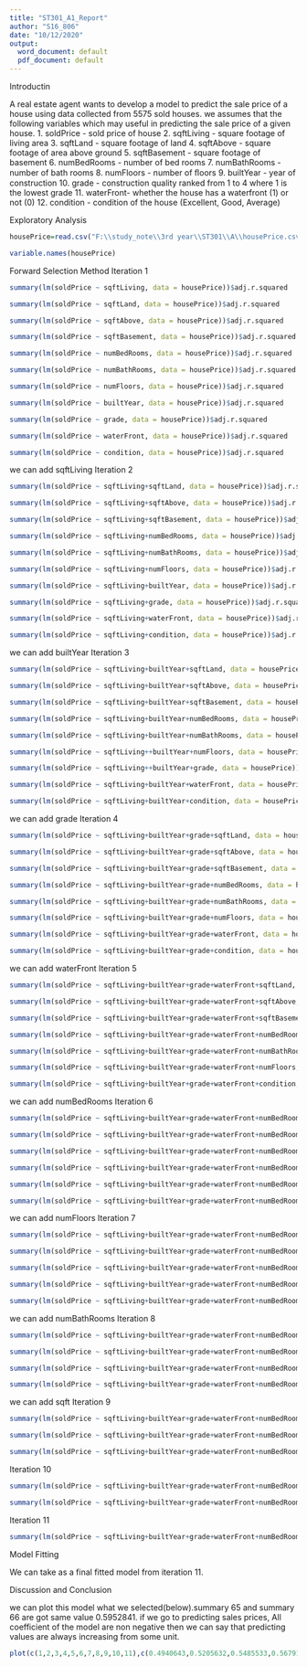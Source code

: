 ---
title: "ST301_A1_Report"
author: "S16_806"
date: "10/12/2020"
output:
  word_document: default
  pdf_document: default
---

Introductin

A real estate agent wants to develop a model to predict the sale price of a house using data collected from 5575 sold houses. we assumes that the following variables which may useful in predicting the sale price of a given house.
1. soldPrice - sold price of house
2. sqftLiving - square footage of living area
3. sqftLand - square footage of land
4. sqftAbove - square footage of area above ground
5. sqftBasement - square footage of basement
6. numBedRooms - number of bed rooms
7. numBathRooms - number of bath rooms
8. numFloors - number of ﬂoors
9. builtYear - year of construction
10. grade - construction quality ranked from 1 to 4 where 1 is the lowest grade
11. waterFront- whether the house has a waterfront (1) or not (0)
12. condition - condition of the house (Excellent, Good, Average)

Exploratory Analysis 

```{r data}
housePrice=read.csv("F:\\study_note\\3rd year\\ST301\\A\\housePrice.csv")
```

```{r variablse}
variable.names(housePrice)
```
Forward Selection Method
Iteration 1

```{r summary1}
summary(lm(soldPrice ~ sqftLiving, data = housePrice))$adj.r.squared

```
```{r summary2}
summary(lm(soldPrice ~ sqftLand, data = housePrice))$adj.r.squared
```
```{r summary3}
summary(lm(soldPrice ~ sqftAbove, data = housePrice))$adj.r.squared
```
```{r summary4}
summary(lm(soldPrice ~ sqftBasement, data = housePrice))$adj.r.squared
```

```{r summary5}
summary(lm(soldPrice ~ numBedRooms, data = housePrice))$adj.r.squared
```
```{r summary6}
summary(lm(soldPrice ~ numBathRooms, data = housePrice))$adj.r.squared
```
```{r summary7}
summary(lm(soldPrice ~ numFloors, data = housePrice))$adj.r.squared
```
```{r summary8}
summary(lm(soldPrice ~ builtYear, data = housePrice))$adj.r.squared
```
```{r summary9}
summary(lm(soldPrice ~ grade, data = housePrice))$adj.r.squared
```
```{r summary10}
summary(lm(soldPrice ~ waterFront, data = housePrice))$adj.r.squared
```
```{r summary11}
summary(lm(soldPrice ~ condition, data = housePrice))$adj.r.squared
```
we can add sqftLiving 
Iteration 2

```{r summary12}
summary(lm(soldPrice ~ sqftLiving+sqftLand, data = housePrice))$adj.r.squared
```
```{r summary13}
summary(lm(soldPrice ~ sqftLiving+sqftAbove, data = housePrice))$adj.r.squared
```
```{r summary14}
summary(lm(soldPrice ~ sqftLiving+sqftBasement, data = housePrice))$adj.r.squared
```
```{r summary15}
summary(lm(soldPrice ~ sqftLiving+numBedRooms, data = housePrice))$adj.r.squared
```
```{r summary16}
summary(lm(soldPrice ~ sqftLiving+numBathRooms, data = housePrice))$adj.r.squared
```
```{r summary17}
summary(lm(soldPrice ~ sqftLiving+numFloors, data = housePrice))$adj.r.squared
```
```{r summary18}
summary(lm(soldPrice ~ sqftLiving+builtYear, data = housePrice))$adj.r.squared
```
```{r summary19}
summary(lm(soldPrice ~ sqftLiving+grade, data = housePrice))$adj.r.squared
```
```{r summary20}
summary(lm(soldPrice ~ sqftLiving+waterFront, data = housePrice))$adj.r.squared
```
```{r summary21}
summary(lm(soldPrice ~ sqftLiving+condition, data = housePrice))$adj.r.squared
```

we can add builtYear
Iteration 3

```{r summary22}
summary(lm(soldPrice ~ sqftLiving+builtYear+sqftLand, data = housePrice))$adj.r.squared
```
```{r summary23}
summary(lm(soldPrice ~ sqftLiving+builtYear+sqftAbove, data = housePrice))$adj.r.squared
```
```{r summary24}
summary(lm(soldPrice ~ sqftLiving+builtYear+sqftBasement, data = housePrice))$adj.r.squared
```
```{r summary25}
summary(lm(soldPrice ~ sqftLiving+builtYear+numBedRooms, data = housePrice))$adj.r.squared
```
```{r summary26}
summary(lm(soldPrice ~ sqftLiving+builtYear+numBathRooms, data = housePrice))$adj.r.squared
```
```{r summary27}
summary(lm(soldPrice ~ sqftLiving++builtYear+numFloors, data = housePrice))$adj.r.squared
```
```{r summary28}
summary(lm(soldPrice ~ sqftLiving++builtYear+grade, data = housePrice))$adj.r.squared
```
```{r summary29}
summary(lm(soldPrice ~ sqftLiving+builtYear+waterFront, data = housePrice))$adj.r.squared
```
```{r summary30}
summary(lm(soldPrice ~ sqftLiving+builtYear+condition, data = housePrice))$adj.r.squared
```

we can add grade
Iteration 4

```{r summary31}
summary(lm(soldPrice ~ sqftLiving+builtYear+grade+sqftLand, data = housePrice))$adj.r.squared
```
```{r summary32}
summary(lm(soldPrice ~ sqftLiving+builtYear+grade+sqftAbove, data = housePrice))$adj.r.squared
```
```{r summary33}
summary(lm(soldPrice ~ sqftLiving+builtYear+grade+sqftBasement, data = housePrice))$adj.r.squared
```
```{r summary34}
summary(lm(soldPrice ~ sqftLiving+builtYear+grade+numBedRooms, data = housePrice))$adj.r.squared
```
```{r summary35}
summary(lm(soldPrice ~ sqftLiving+builtYear+grade+numBathRooms, data = housePrice))$adj.r.squared
```
```{r summary36}
summary(lm(soldPrice ~ sqftLiving+builtYear+grade+numFloors, data = housePrice))$adj.r.squared
```
```{r summary37}
summary(lm(soldPrice ~ sqftLiving+builtYear+grade+waterFront, data = housePrice))$adj.r.squared
```
```{r summary38}
summary(lm(soldPrice ~ sqftLiving+builtYear+grade+condition, data = housePrice))$adj.r.squared
```
we can add waterFront
Iteration 5

```{r summary39}
summary(lm(soldPrice ~ sqftLiving+builtYear+grade+waterFront+sqftLand, data = housePrice))$adj.r.squared
```
```{r summary40}
summary(lm(soldPrice ~ sqftLiving+builtYear+grade+waterFront+sqftAbove, data = housePrice))$adj.r.squared
```
```{r summary41}
summary(lm(soldPrice ~ sqftLiving+builtYear+grade+waterFront+sqftBasement, data = housePrice))$adj.r.squared
```
```{r summary42}
summary(lm(soldPrice ~ sqftLiving+builtYear+grade+waterFront+numBedRooms, data = housePrice))$adj.r.squared
```
```{r summary43}
summary(lm(soldPrice ~ sqftLiving+builtYear+grade+waterFront+numBathRooms, data = housePrice))$adj.r.squared
```
```{r summary44}
summary(lm(soldPrice ~ sqftLiving+builtYear+grade+waterFront+numFloors, data = housePrice))$adj.r.squared
```
```{r summary45}
summary(lm(soldPrice ~ sqftLiving+builtYear+grade+waterFront+condition, data = housePrice))$adj.r.squared
```
we can add numBedRooms
Iteration 6

```{r summary46}
summary(lm(soldPrice ~ sqftLiving+builtYear+grade+waterFront+numBedRooms+sqftLand, data = housePrice))$adj.r.squared
```
```{r summary47}
summary(lm(soldPrice ~ sqftLiving+builtYear+grade+waterFront+numBedRooms+sqftAbove, data = housePrice))$adj.r.squared
```
```{r summary48}
summary(lm(soldPrice ~ sqftLiving+builtYear+grade+waterFront+numBedRooms+sqftBasement, data = housePrice))$adj.r.squared
```
```{r summary49}
summary(lm(soldPrice ~ sqftLiving+builtYear+grade+waterFront+numBedRooms+numBathRooms, data = housePrice))$adj.r.squared
```
```{r summary50}
summary(lm(soldPrice ~ sqftLiving+builtYear+grade+waterFront+numBedRooms+numFloors, data = housePrice))$adj.r.squared
```
```{r summary51}
summary(lm(soldPrice ~ sqftLiving+builtYear+grade+waterFront+numBedRooms+condition, data = housePrice))$adj.r.squared
```
we can add numFloors
Iteration 7

```{r summary52}
summary(lm(soldPrice ~ sqftLiving+builtYear+grade+waterFront+numBedRooms+numFloors+sqftLand, data = housePrice))$adj.r.squared
```

```{r summary53}
summary(lm(soldPrice ~ sqftLiving+builtYear+grade+waterFront+numBedRooms+numFloors+sqftAbove, data = housePrice))$adj.r.squared
```

```{r summary54}
summary(lm(soldPrice ~ sqftLiving+builtYear+grade+waterFront+numBedRooms+numFloors+sqftBasement, data = housePrice))$adj.r.squared
```

```{r summary55}
summary(lm(soldPrice ~ sqftLiving+builtYear+grade+waterFront+numBedRooms+numFloors+numBathRooms, data = housePrice))$adj.r.squared
```

```{r summary56}
summary(lm(soldPrice ~ sqftLiving+builtYear+grade+waterFront+numBedRooms+numFloors+condition, data = housePrice))$adj.r.squared
```
we can add numBathRooms
Iteration 8


```{r summary57}
summary(lm(soldPrice ~ sqftLiving+builtYear+grade+waterFront+numBedRooms+numFloors+numBathRooms+sqftLand, data = housePrice))$adj.r.squared
```

```{r summary58}
summary(lm(soldPrice ~ sqftLiving+builtYear+grade+waterFront+numBedRooms+numFloors+numBathRooms+sqftAbove, data = housePrice))$adj.r.squared
```

```{r summary59}
summary(lm(soldPrice ~ sqftLiving+builtYear+grade+waterFront+numBedRooms+numFloors+numBathRooms+sqftBasement, data = housePrice))$adj.r.squared
```

```{r summary60}
summary(lm(soldPrice ~ sqftLiving+builtYear+grade+waterFront+numBedRooms+numFloors+numBathRooms+condition, data = housePrice))$adj.r.squared
```
we can add sqft
Iteration 9


```{r summary61}
summary(lm(soldPrice ~ sqftLiving+builtYear+grade+waterFront+numBedRooms+numFloors+numBathRooms+sqftAbove+sqftLand, data = housePrice))$adj.r.squared
```

```{r summary62}
summary(lm(soldPrice ~ sqftLiving+builtYear+grade+waterFront+numBedRooms+numFloors+numBathRooms+sqftAbove+sqftBasement, data = housePrice))$adj.r.squared
```

```{r summary63}
summary(lm(soldPrice ~ sqftLiving+builtYear+grade+waterFront+numBedRooms+numFloors+numBathRooms+sqftAbove+condition, data = housePrice))$adj.r.squared
```
Iteration 10

```{r summary64}
summary(lm(soldPrice ~ sqftLiving+builtYear+grade+waterFront+numBedRooms+numFloors+numBathRooms+sqftAbove+sqftLand+sqftBasement, data = housePrice))$adj.r.squared
```
```{r summary65}
summary(lm(soldPrice ~ sqftLiving+builtYear+grade+waterFront+numBedRooms+numFloors+numBathRooms+sqftAbove+sqftLand+condition, data = housePrice))$adj.r.squared
```
Iteration 11

```{r summary66}
summary(lm(soldPrice ~ sqftLiving+builtYear+grade+waterFront+numBedRooms+numFloors+numBathRooms+sqftAbove+sqftLand+condition+sqftBasement, data = housePrice))$adj.r.squared
```
Model Fitting 

We can take as a final fitted model from iteration 11.

Discussion and Conclusion

we can plot this model what we selected(below).summary 65 and summary 66 are got same value  0.5952841.
if we go to predicting sales prices, All coefficient of the model are non negative then we can say that predicting values are always increasing from some unit.

```{r plot}
plot(c(1,2,3,4,5,6,7,8,9,10,11),c(0.4940643,0.5205632,0.5485533,0.5679138,0.5829823,0.5893767,0.5924343,0.5942811,0.5949049,0.5952841,0.5952841))
```

